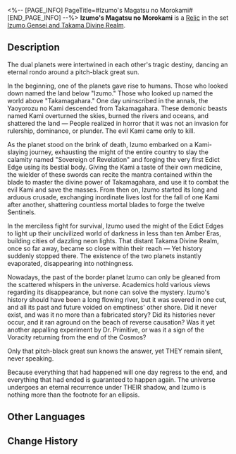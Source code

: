 <%-- [PAGE_INFO]
PageTitle=#Izumo's Magatsu no Morokami#
[END_PAGE_INFO] --%>
{{Relic Infobox
|id        = 63145
|image     = Item Izumo's Magatsu no Morokami.png{{subst:void|<!--$UPLOAD:<<SpriteOutput/RelicFigures/IconRelic_314_5.png>-<Item Izumo's Magatsu no Morokami.png>-<Relic Icons>>-->}}
|set       = Izumo Gensei and Takama Divine Realm
|piece     = Link Rope
|mentions  = 
}}
{{Description|Encapsulated in the plane is Izumo, with its past and future severed with a slash. Izumo was once covered in indescribable wars of survival, as well as once being blessed with glorious days of bountiful luxury... Now, the barren land is nowhere to be found, leaving behind only a graveyard of swords where the past lies buried.}}
'''Izumo's Magatsu no Morokami''' is a [[Relic]] in the set [[Izumo Gensei and Takama Divine Realm]].

==Description==
The dual planets were intertwined in each other's tragic destiny, dancing an eternal rondo around a pitch-black great sun.

In the beginning, one of the planets gave rise to humans. Those who looked down named the land below "Izumo." Those who looked up named the world above "Takamagahara." One day uninscribed in the annals, the Yaoyorozu no Kami descended from Takamagahara. These demonic beasts named Kami overturned the skies, burned the rivers and oceans, and shattered the land &mdash; People realized in horror that it was not an invasion for rulership, dominance, or plunder. The evil Kami came only to kill.

As the planet stood on the brink of death, Izumo embarked on a Kami-slaying journey, exhausting the might of the entire country to slay the calamity named "Sovereign of Revelation" and forging the very first Edict Edge using its bestial body. Giving the Kami a taste of their own medicine, the wielder of these swords can recite the mantra contained within the blade to master the divine power of Takamagahara, and use it to combat the evil Kami and save the masses. From then on, Izumo started its long and arduous crusade, exchanging inordinate lives lost for the fall of one Kami after another, shattering countless mortal blades to forge the twelve Sentinels.

In the merciless fight for survival, Izumo used the might of the Edict Edges to light up their uncivilized world of darkness in less than ten Amber Eras, building cities of dazzling neon lights. That distant Takama Divine Realm, once so far away, became so close within their reach &mdash; Yet history suddenly stopped there. The existence of the two planets instantly evaporated, disappearing into nothingness.

Nowadays, the past of the border planet Izumo can only be gleaned from the scattered whispers in the universe. Academics hold various views regarding its disappearance, but none can solve the mystery. Izumo's history should have been a long flowing river, but it was severed in one cut, and all its past and future voided on emptiness' other shore. Did it never exist, and was it no more than a fabricated story? Did its histories never occur, and it ran aground on the beach of reverse causation? Was it yet another appalling experiment by Dr. Primitive, or was it a sign of the Voracity returning from the end of the Cosmos?

Only that pitch-black great sun knows the answer, yet THEY remain silent, never speaking.

Because everything that had happened will one day regress to the end, and everything that had ended is guaranteed to happen again. The universe undergoes an eternal recurrence under THEIR shadow, and Izumo is nothing more than the footnote for an ellipsis.

==Other Languages==
{{Other Languages
|en   = Izumo's Magatsu no Morokami
|zhs  = 出云的祸津众神
|zht  = 出雲的禍津眾神
|ja   = {{Rubi|出雲|いずも}}の{{Rubi|禍津衆神|まがつのもろかみ}}
|ko   = 이즈모의 재앙신
|es   = Kami de las desgracias de Izumo
|fr   = Désastre des kami d'Izumo
|ru   = Вторжение ками на Идзумо
|th   = Izumo's Magatsu no Morokami
|vi   = Magatsu no Morokami Của Izumo
|de   = Izumos Magatsu-no-Morokami
|id   = Izumo's Magatsu no Morokami
|pt   = Izumo: Magatsu no Morokami
}}

==Change History==
{{Change History|2.1}}